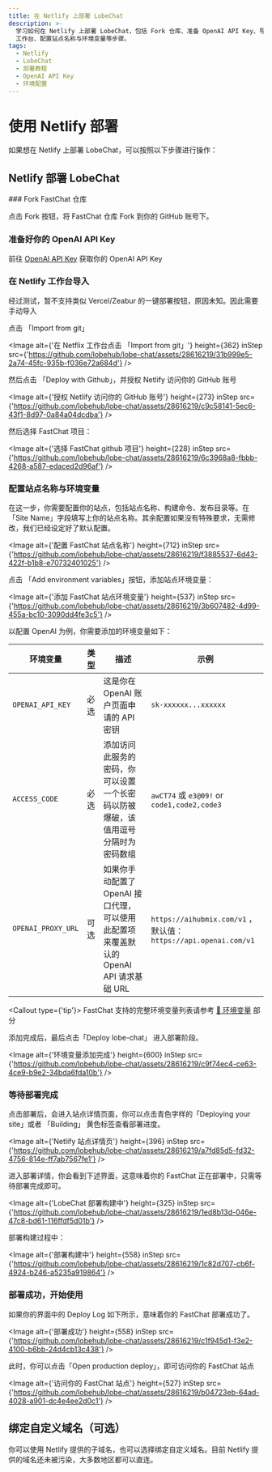 ```yaml
---
title: 在 Netlify 上部署 LobeChat
description: >-
  学习如何在 Netlify 上部署 LobeChat，包括 Fork 仓库、准备 OpenAI API Key、导入到 Netlify
  工作台、配置站点名称与环境变量等步骤。
tags:
  - Netlify
  - LobeChat
  - 部署教程
  - OpenAI API Key
  - 环境配置
---
```


# 使用 Netlify 部署

如果想在 Netlify 上部署 LobeChat，可以按照以下步骤进行操作：

## Netlify 部署 LobeChat

<Steps>
  ### Fork FastChat 仓库

点击 Fork 按钮，将 FastChat 仓库 Fork 到你的 GitHub 账号下。

### 准备好你的 OpenAI API Key

前往 [OpenAI API Key](https://platform.openai.com/account/api-keys) 获取你的 OpenAI API Key

### 在 Netlify 工作台导入

<Callout>经过测试，暂不支持类似 Vercel/Zeabur 的一键部署按钮，原因未知。因此需要手动导入</Callout>

点击 「Import from git」

<Image
  alt={'在 Netflix 工作台点击 「Import from git」'}
  height={362}
  inStep
  src={'https://github.com/lobehub/lobe-chat/assets/28616219/31b999e5-2a74-45fc-935b-f036e72a684d'}
/>

然后点击 「Deploy with Github」，并授权 Netlify 访问你的 GitHub 账号

<Image
  alt={'授权 Netlify 访问你的 GitHub 账号'}
  height={273}
  inStep
  src={'https://github.com/lobehub/lobe-chat/assets/28616219/c9c58141-5ec6-43f1-8d97-0a84a04dcdba'}
/>

然后选择 FastChat 项目：

<Image
  alt={'选择 FastChat github 项目'}
  height={228}
  inStep
  src={'https://github.com/lobehub/lobe-chat/assets/28616219/6c3968a8-fbbb-4268-a587-edaced2d96af'}
/>

### 配置站点名称与环境变量

在这一步，你需要配置你的站点，包括站点名称、构建命令、发布目录等。在「Site Name」字段填写上你的站点名称。其余配置如果没有特殊要求，无需修改，我们已经设定好了默认配置。

<Image
  alt={'配置 FastChat 站点名称'}
  height={712}
  inStep
  src={'https://github.com/lobehub/lobe-chat/assets/28616219/f3885537-6d43-422f-b1b8-e70732401025'}
/>

点击 「Add environment variables」按钮，添加站点环境变量：

<Image
  alt={'添加 FastChat 站点环境变量'}
  height={537}
  inStep
  src={'https://github.com/lobehub/lobe-chat/assets/28616219/3b607482-4d99-455a-bc10-3090dd4fe3c5'}
/>

以配置 OpenAI 为例，你需要添加的环境变量如下：

| 环境变量 | 类型 | 描述 | 示例 |
| --- | --- | --- | --- |
| `OPENAI_API_KEY` | 必选 | 这是你在 OpenAI 账户页面申请的 API 密钥 | `sk-xxxxxx...xxxxxx` |
| `ACCESS_CODE` | 必选 | 添加访问此服务的密码，你可以设置一个长密码以防被爆破，该值用逗号分隔时为密码数组 | `awCT74` 或 `e3@09!` or `code1,code2,code3` |
| `OPENAI_PROXY_URL` | 可选 | 如果你手动配置了 OpenAI 接口代理，可以使用此配置项来覆盖默认的 OpenAI API 请求基础 URL | `https://aihubmix.com/v1` ，默认值：`https://api.openai.com/v1` |

<Callout type={'tip'}>
  FastChat 支持的完整环境变量列表请参考 [📘 环境变量](/docs/self-hosting/environment-variables) 部分
</Callout>

添加完成后，最后点击「Deploy lobe-chat」 进入部署阶段。

<Image
  alt={'环境变量添加完成'}
  height={600}
  inStep
  src={'https://github.com/lobehub/lobe-chat/assets/28616219/c9f74ec4-ce63-4ce9-b9e2-34bda6fda10b'}
/>

### 等待部署完成

点击部署后，会进入站点详情页面，你可以点击青色字样的「Deploying your site」或者 「Building」 黄色标签查看部署进度。

<Image
  alt={'Netlify 站点详情页'}
  height={396}
  inStep
  src={'https://github.com/lobehub/lobe-chat/assets/28616219/a7fd85d5-fd32-4756-814e-ff7ab7567fe1'}
/>

进入部署详情，你会看到下述界面，这意味着你的 FastChat 正在部署中，只需等待部署完成即可。

<Image
  alt={'LobeChat 部署构建中'}
  height={325}
  inStep
  src={'https://github.com/lobehub/lobe-chat/assets/28616219/1ed8b13d-046e-47c8-bd61-116ffdf5d01b'}
/>

部署构建过程中：

<Image
  alt={'部署构建中'}
  height={558}
  inStep
  src={'https://github.com/lobehub/lobe-chat/assets/28616219/1c82d707-cb6f-4924-b246-a5235a919864'}
/>

### 部署成功，开始使用

如果你的界面中的 Deploy Log 如下所示，意味着你的 FastChat 部署成功了。

<Image
  alt={'部署成功'}
  height={558}
  inStep
  src={'https://github.com/lobehub/lobe-chat/assets/28616219/c1f945d1-f3e2-4100-b6bb-24d4cb13c438'}
/>

此时，你可以点击「Open production deploy」，即可访问你的 FastChat 站点

  <Image alt={'访问你的 FastChat 站点'} height={527} inStep src={'https://github.com/lobehub/lobe-chat/assets/28616219/b04723eb-64ad-4028-a901-dc4e4ee2d0c1'} />
</Steps>

## 绑定自定义域名（可选）

你可以使用 Netlify 提供的子域名，也可以选择绑定自定义域名。目前 Netlify 提供的域名还未被污染，大多数地区都可以直连。
